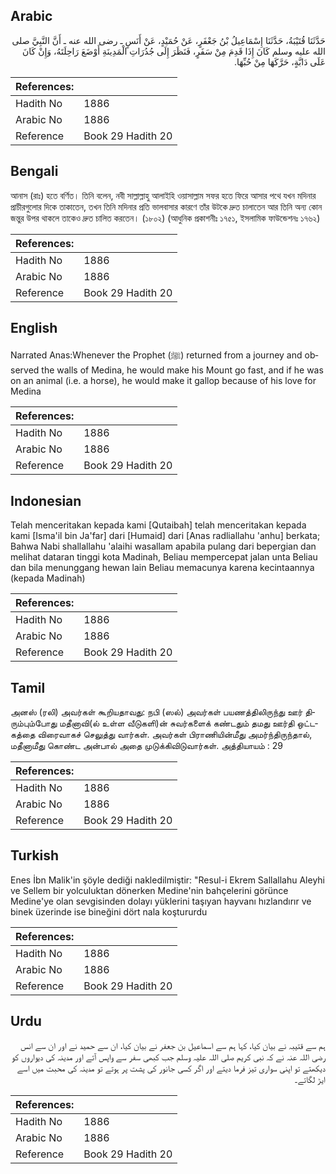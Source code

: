 ## Arabic


<div dir="rtl" lang="ar" style={{fontSize:'larger',backgroundColor:'#f8f9fa',padding:20}}>
حَدَّثَنَا قُتَيْبَةُ، حَدَّثَنَا إِسْمَاعِيلُ بْنُ جَعْفَرٍ، عَنْ حُمَيْدٍ، عَنْ أَنَسٍ ـ رضى الله عنه ـ أَنَّ النَّبِيَّ صلى الله عليه وسلم كَانَ إِذَا قَدِمَ مِنْ سَفَرٍ، فَنَظَرَ إِلَى جُدُرَاتِ الْمَدِينَةِ أَوْضَعَ رَاحِلَتَهُ، وَإِنْ كَانَ عَلَى دَابَّةٍ، حَرَّكَهَا مِنْ حُبِّهَا‏.‏
</div>
<div style={{backgroundColor:'#f8f9fa',padding:20, marginBottom: 10}}><table> <thead> <tr> <th>References:</th> <th></th> </tr> </thead> <tbody><tr><td>Hadith No</td><td>1886</td></tr><tr><td>Arabic No</td><td>1886</td></tr><tr><td>Reference</td><td>Book 29 Hadith 20</td></tr></tbody></table></div>

## Bengali


<div dir="ltr" lang="bn" style={{fontSize:'larger',backgroundColor:'#f8f9fa',padding:20}}>
আনাস (রাঃ) হতে বর্ণিত। তিনি বলেন, নবী সাল্লাল্লাহু আলাইহি ওয়াসাল্লাম সফর হতে ফিরে আসার পথে যখন মদিনার প্রাচীরগুলোর দিকে তাকাতেন, তখন তিনি মদিনার প্রতি ভালবাসার কারণে তাঁর উটকে দ্রুত চালাতেন আর তিনি অন্য কোন জন্তুর উপর থাকলে তাকেও দ্রুত চালিত করতেন। (১৮০২) (আধুনিক প্রকাশনীঃ ১৭৫১, ইসলামিক ফাউন্ডেশনঃ ১৭৬২)
</div>
<div style={{backgroundColor:'#f8f9fa',padding:20, marginBottom: 10}}><table> <thead> <tr> <th>References:</th> <th></th> </tr> </thead> <tbody><tr><td>Hadith No</td><td>1886</td></tr><tr><td>Arabic No</td><td>1886</td></tr><tr><td>Reference</td><td>Book 29 Hadith 20</td></tr></tbody></table></div>

## English


<div dir="ltr" lang="en" style={{fontSize:'larger',backgroundColor:'#f8f9fa',padding:20}}>
Narrated Anas:Whenever the Prophet (ﷺ) returned from a journey and observed the walls of Medina, he would make his Mount go fast, and if he was on an animal (i.e. a horse), he would make it gallop because of his love for Medina
</div>
<div style={{backgroundColor:'#f8f9fa',padding:20, marginBottom: 10}}><table> <thead> <tr> <th>References:</th> <th></th> </tr> </thead> <tbody><tr><td>Hadith No</td><td>1886</td></tr><tr><td>Arabic No</td><td>1886</td></tr><tr><td>Reference</td><td>Book 29 Hadith 20</td></tr></tbody></table></div>

## Indonesian


<div dir="ltr" lang="id" style={{fontSize:'larger',backgroundColor:'#f8f9fa',padding:20}}>
Telah menceritakan kepada kami [Qutaibah] telah menceritakan kepada kami [Isma'il bin Ja'far] dari [Humaid] dari [Anas radliallahu 'anhu] berkata; Bahwa Nabi shallallahu 'alaihi wasallam apabila pulang dari bepergian dan melihat dataran tinggi kota Madinah, Beliau mempercepat jalan unta Beliau dan bila menunggang hewan lain Beliau memacunya karena kecintaannya (kepada Madinah)
</div>
<div style={{backgroundColor:'#f8f9fa',padding:20, marginBottom: 10}}><table> <thead> <tr> <th>References:</th> <th></th> </tr> </thead> <tbody><tr><td>Hadith No</td><td>1886</td></tr><tr><td>Arabic No</td><td>1886</td></tr><tr><td>Reference</td><td>Book 29 Hadith 20</td></tr></tbody></table></div>

## Tamil


<div dir="ltr" lang="ta" style={{fontSize:'larger',backgroundColor:'#f8f9fa',padding:20}}>
அனஸ் (ரலி) அவர்கள் கூறியதாவது: நபி (ஸல்) அவர்கள் பயணத்திலிருந்து ஊர் திரும்பும்போது மதீனாவி(ல் உள்ள வீடுகளி)ன் சுவர்களைக் கண்டதும் தமது ஊர்தி ஒட்டகத்தை விரைவாகச் செலுத்து வார்கள். அவர்கள் பிராணியின்மீது அமர்ந்திருந்தால், மதீனாமீது கொண்ட அன்பால் அதை முடுக்கிவிடுவார்கள். அத்தியாயம் : 29
</div>
<div style={{backgroundColor:'#f8f9fa',padding:20, marginBottom: 10}}><table> <thead> <tr> <th>References:</th> <th></th> </tr> </thead> <tbody><tr><td>Hadith No</td><td>1886</td></tr><tr><td>Arabic No</td><td>1886</td></tr><tr><td>Reference</td><td>Book 29 Hadith 20</td></tr></tbody></table></div>

## Turkish


<div dir="ltr" lang="tr" style={{fontSize:'larger',backgroundColor:'#f8f9fa',padding:20}}>
Enes İbn Malik'in şöyle dediği nakledilmiştir: "Resul-i Ekrem Sallallahu Aleyhi ve Sellem bir yolculuktan dönerken Medine'nin bahçelerini görünce Medine'ye olan sevgisinden dolayı yüklerini taşıyan hayvanı hızlandırır ve binek üzerinde ise bineğini dört nala koştururdu
</div>
<div style={{backgroundColor:'#f8f9fa',padding:20, marginBottom: 10}}><table> <thead> <tr> <th>References:</th> <th></th> </tr> </thead> <tbody><tr><td>Hadith No</td><td>1886</td></tr><tr><td>Arabic No</td><td>1886</td></tr><tr><td>Reference</td><td>Book 29 Hadith 20</td></tr></tbody></table></div>

## Urdu


<div dir="rtl" lang="ur" style={{fontSize:'larger',backgroundColor:'#f8f9fa',padding:20}}>
ہم سے قتیبہ نے بیان کیا، کہا ہم سے اسماعیل بن جعفر نے بیان کیا، ان سے حمید نے اور ان سے انس رضی اللہ عنہ نے کہ نبی کریم صلی اللہ علیہ وسلم جب کبھی سفر سے واپس آتے اور مدینہ کی دیواروں کو دیکھتے تو اپنی سواری تیز فرما دیتے اور اگر کسی جانور کی پشت پر ہوتے تو مدینہ کی محبت میں اسے ایڑ لگاتے۔
</div>
<div style={{backgroundColor:'#f8f9fa',padding:20, marginBottom: 10}}><table> <thead> <tr> <th>References:</th> <th></th> </tr> </thead> <tbody><tr><td>Hadith No</td><td>1886</td></tr><tr><td>Arabic No</td><td>1886</td></tr><tr><td>Reference</td><td>Book 29 Hadith 20</td></tr></tbody></table></div>